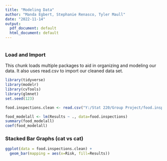 ---
title: "Modeling Data"
author: "Manda Egbert, Stephanie Renasco, Tyler Maull"
date: "2022-11-14"
output:
  pdf_document: default
  html_document: default
---

```{r}
```

### Load and Import
This chunk loads multiple packages to aid in organizing and modeling our data. It also uses read.csv to import our cleaned data set. 
```{r}
library(tidyverse)
library(modelr)
library(cvTools)
library(glmnet)
set.seed(123)

food.inspections.clean <- read.csv("Y:/Stat 220/Group Project/food.inspections.clean.csv")
```

```{r}
food_modelall <- lm(Results ~ ., data=food.inspections)
summary(food_modelall)
coef(food_modelall)
```

### Stacked Bar Graphs (cat vs cat)
```{r}
ggplot(data = food.inspections.clean) +
  geom_bar(mapping = aes(x=Risk, fill=Results))
```
